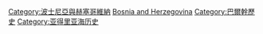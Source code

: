 {{Commonscat|History of Bosnia and Herzegovina}}

[[Category:波士尼亞與赫塞哥維納|Category:波士尼亞與赫塞哥維納]]
[[Category:歐洲各國歷史|Bosnia and Herzegovina]]
[[Category:巴爾幹歷史‎|Category:巴爾幹歷史‎]]
[[Category:亚得里亚海历史|Category:亚得里亚海历史]]